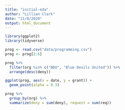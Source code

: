 ```yaml
---
title: "initial-eda"
author: "Lillian Clark"
date: "11/8/2020"
output: html_document
---
```


```r
library(ggplot2)
library(tidyverse)
```

```r
prog <- read.csv("data/programming.csv")
prog <- prog[2:6] 
```

```r
prog %>%
  filter(org %in% c("BDU", "Blue Devils United")) %>%
  arrange(desc(deny))
```

```r
ggplot(prog, aes(x = date, y = grant)) +
  geom_point(alpha = 0.3)
```

```r
prog %>%
  group_by(org) %>%
  summarize(deny = sum(deny), request = sum(req))
```


